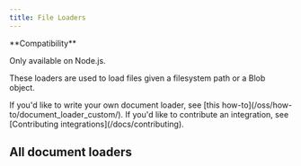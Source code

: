 ```yaml
---
title: File Loaders
---
```


<Tip>
**Compatibility**

Only available on Node.js.
</Tip>

These loaders are used to load files given a filesystem path or a Blob object.

<Info>
If you'd like to write your own document loader, see [this how-to](/oss/how-to/document_loader_custom/). If you'd like to contribute an integration, see [Contributing integrations](/docs/contributing).
</Info>

## All document loaders

<Columns cols={3}>
  <Card
    title="Multiple individual files"
    icon="link"
    href="/oss/js-integrations/document_loaders/file_loaders/multi_file"
    arrow="true"
    cta="View guide"
  >
  </Card>
  <Card
    title="ChatGPT files"
    icon="link"
    href="/oss/js-integrations/document_loaders/file_loaders/chatgpt"
    arrow="true"
    cta="View guide"
  >
  </Card>
  <Card
    title="CSV"
    icon="link"
    href="/oss/js-integrations/document_loaders/file_loaders/csv"
    arrow="true"
    cta="View guide"
  >
  </Card>
  <Card
    title="DirectoryLoader"
    icon="link"
    href="/oss/js-integrations/document_loaders/file_loaders/directory"
    arrow="true"
    cta="View guide"
  >
  </Card>
  <Card
    title="Docx files"
    icon="link"
    href="/oss/js-integrations/document_loaders/file_loaders/docx"
    arrow="true"
    cta="View guide"
  >
  </Card>
  <Card
    title="EPUB files"
    icon="link"
    href="/oss/js-integrations/document_loaders/file_loaders/epub"
    arrow="true"
    cta="View guide"
  >
  </Card>
  <Card
    title="JSON files"
    icon="link"
    href="/oss/js-integrations/document_loaders/file_loaders/json"
    arrow="true"
    cta="View guide"
  >
  </Card>
  <Card
    title="JSONLines files"
    icon="link"
    href="/oss/js-integrations/document_loaders/file_loaders/jsonlines"
    arrow="true"
    cta="View guide"
  >
  </Card>
  <Card
    title="Notion markdown export"
    icon="link"
    href="/oss/js-integrations/document_loaders/file_loaders/notion_markdown"
    arrow="true"
    cta="View guide"
  >
  </Card>
  <Card
    title="Open AI Whisper Audio"
    icon="link"
    href="/oss/js-integrations/document_loaders/file_loaders/openai_whisper_audio"
    arrow="true"
    cta="View guide"
  >
  </Card>
  <Card
    title="PDFLoader"
    icon="link"
    href="/oss/js-integrations/document_loaders/file_loaders/pdf"
    arrow="true"
    cta="View guide"
  >
  </Card>
  <Card
    title="PPTX files"
    icon="link"
    href="/oss/js-integrations/document_loaders/file_loaders/pptx"
    arrow="true"
    cta="View guide"
  >
  </Card>
  <Card
    title="Subtitles"
    icon="link"
    href="/oss/js-integrations/document_loaders/file_loaders/subtitles"
    arrow="true"
    cta="View guide"
  >
  </Card>
  <Card
    title="TextLoader"
    icon="link"
    href="/oss/js-integrations/document_loaders/file_loaders/text"
    arrow="true"
    cta="View guide"
  >
  </Card>
  <Card
    title="Unstructured"
    icon="link"
    href="/oss/js-integrations/document_loaders/file_loaders/unstructured"
    arrow="true"
    cta="View guide"
  >
  </Card>
</Columns>